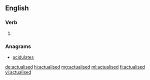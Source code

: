 ==English==

===Verb===
{{head|en|verb form}}

# {{en-past of|actualise}}

===Anagrams===
* [[acidulates#English|acidulates]]

[[de:actualised]]
[[hi:actualised]]
[[mg:actualised]]
[[ml:actualised]]
[[fi:actualised]]
[[vi:actualised]]